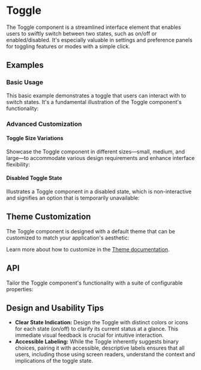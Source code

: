 
# Toggle
The Toggle component is a streamlined interface element that enables users to swiftly switch between two states, such as on/off or enabled/disabled.
It's especially valuable in settings and preference panels for toggling features or modes with a simple click.

## Examples
### Basic Usage
This basic example demonstrates a toggle that users can interact with to switch states. It's a fundamental illustration of the Toggle component's functionality:
<StoryRenderer path="components/Toggle.story.tsx" name="Simple" storybookKey="components-form-toggle--simple" />

### Advanced Customization
#### Toggle Size Variations
Showcase the Toggle component in different sizes—small, medium, and large—to accommodate various design requirements and enhance interface flexibility:
<StoryRenderer path="components/Toggle.story.tsx" name="Sizes" storybookKey="components-form-toggle--sizes" />

#### Disabled Toggle State
Illustrates a Toggle component in a disabled state, which is non-interactive and signifies an option that is temporarily unavailable:
<StoryRenderer path="components/Toggle.story.tsx" name="Disabled" storybookKey="components-form-toggle--disabled" />

## Theme Customization
The Toggle component is designed with a default theme that can be customized to match your application's aesthetic:

<ThemeRender name="toggle" />

Learn more about how to customize in the [Theme documentation](/docs/theme/getting-started).

## API
Tailor the Toggle component's functionality with a suite of configurable properties:
<PropsTable name="Toggle" />

## Design and Usability Tips

- **Clear State Indication:** Design the Toggle with distinct colors or icons for each state (on/off) to clarify its current status at a glance. This immediate visual feedback is crucial for intuitive interaction.
- **Accessible Labeling:** While the Toggle inherently suggests binary choices, pairing it with accessible, descriptive labels ensures that all users, including those using screen readers, understand the context and implications of the toggle state.
